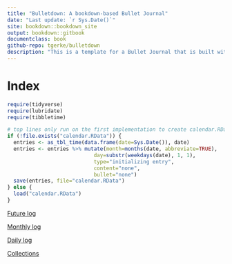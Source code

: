 ```yaml
--- 
title: "Bulletdown: A bookdown-based Bullet Journal"
date: "Last update: `r Sys.Date()`"
site: bookdown::bookdown_site
output: bookdown::gitbook
documentclass: book
github-repo: tgerke/bulletdown
description: "This is a template for a Bullet Journal that is built with the bookdown package. The output format for this example is bookdown::gitbook."
---
```


# Index

<!-- load packages, initialize/load the calendar --> 
```r
require(tidyverse)
require(lubridate)
require(tibbletime)

# top lines only run on the first implementation to create calendar.RData
if (!file.exists("calendar.RData")) {
  entries <- as_tbl_time(data.frame(date=Sys.Date()), date)
  entries <- entries %>% mutate(month=months(date, abbreviate=TRUE),
                            day=substr(weekdays(date), 1, 1),
                            type="initializing entry", 
                            content="none", 
                            bullet="none") 
  save(entries, file="calendar.RData")
} else {
  load("calendar.RData")
}

```

[Future log](#futurelog)

[Monthly log](#monthlylog)

[Daily log](#dailylog)

[Collections](#collections)
